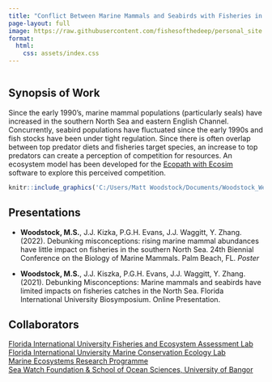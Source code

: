 ---
title: "Conflict Between Marine Mammals and Seabirds with Fisheries in the Southern North Sea"
page-layout: full
image: https://raw.githubusercontent.com/fishesofthedeep/personal_site.github.io/main/Project_images/ewe_ns.png
format:
  html:
    css: assets/index.css
---

::: {.main style="width:100%; float: left;"}


## Synopsis of Work
Since the early 1990's, marine mammal populations (particularly seals) have increased in the southern North Sea and eastern English Channel. Concurrently, seabird populations have fluctuated since the early 1990s and fish stocks have been under tight regulation. Since there is often overlap between top predator diets and fisheries target species, an increase to top predators can create a perception of competition for resources. An ecosystem model has been developed for the [Ecopath with Ecosim](www.ecopath.org) software to explore this perceived competition. 

```{r,echo=F, out.width="50%",fig.align= "left", fig.cap="The foodweb and general concept behind the Ecopath with Ecosim model."}
knitr::include_graphics('C:/Users/Matt Woodstock/Documents/Woodstock_Website/Project_images/ewe_ns.png')
```


## Presentations
* **Woodstock, M.S.**, J.J. Kizka, P.G.H. Evans, J.J. Waggitt, Y. Zhang. (2022). Debunking misconceptions: rising marine mammal abundances have little impact on fisheries in the southern North Sea. 24th Biennial Conference on the Biology of Marine Mammals. Palm Beach, FL. <i>Poster</i>

* **Woodstock, M.S.**, J.J. Kiszka, P.G.H. Evans, J.J. Waggitt, Y. Zhang. (2021). Debunking Misconceptions: Marine mammals and seabirds have limited impacts on fisheries catches in the North Sea. Florida International University Biosymposium. Online Presentation.


## Collaborators
[Florida International University Fisheries and Ecosystem Assessment Lab](https://www.fiufeal.com/)<br>
[Florida International Unviersity Marine Conservation Ecology Lab](https://marineconservationecologylab.com/)<br>
[Marine Ecosystems Research Programme](https://www.marine-ecosystems.org.uk/Contact/MERP_Scientists/Evans)<br>
[Sea Watch Foundation & School of Ocean Sciences, University of Bangor](https://www.bangor.ac.uk/oceansciences/index.php.en)<br>
:::
